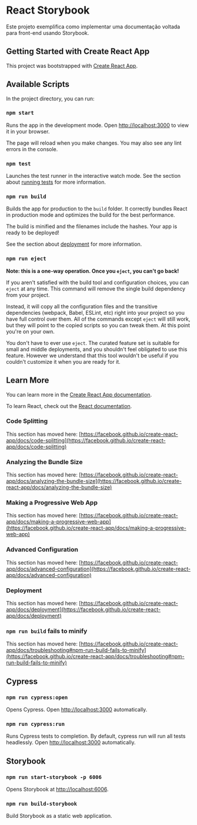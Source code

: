 
<Meta title="Readme" />

# React Storybook

Este projeto exemplifica como implementar uma documentação voltada para front-end usando Storybook.

## Getting Started with Create React App

This project was bootstrapped with [Create React App](https://github.com/facebook/create-react-app).

## Available Scripts

In the project directory, you can run:

### `npm start`

Runs the app in the development mode.
Open [http://localhost:3000](http://localhost:3000) to view it in your browser.

The page will reload when you make changes.
You may also see any lint errors in the console.

### `npm test`

Launches the test runner in the interactive watch mode.
See the section about [running tests](https://facebook.github.io/create-react-app/docs/running-tests) for more information.

### `npm run build`

Builds the app for production to the `build` folder.
It correctly bundles React in production mode and optimizes the build for the best performance.

The build is minified and the filenames include the hashes.
Your app is ready to be deployed!

See the section about [deployment](https://facebook.github.io/create-react-app/docs/deployment) for more information.

### `npm run eject`

**Note: this is a one-way operation. Once you `eject`, you can't go back!**

If you aren't satisfied with the build tool and configuration choices, you can `eject` at any time. This command will remove the single build dependency from your project.

Instead, it will copy all the configuration files and the transitive dependencies (webpack, Babel, ESLint, etc) right into your project so you have full control over them. All of the commands except `eject` will still work, but they will point to the copied scripts so you can tweak them. At this point you're on your own.

You don't have to ever use `eject`. The curated feature set is suitable for small and middle deployments, and you shouldn't feel obligated to use this feature. However we understand that this tool wouldn't be useful if you couldn't customize it when you are ready for it.

## Learn More

You can learn more in the [Create React App documentation](https://facebook.github.io/create-react-app/docs/getting-started).

To learn React, check out the [React documentation](https://reactjs.org/).

### Code Splitting

This section has moved here: [https://facebook.github.io/create-react-app/docs/code-splitting](https://facebook.github.io/create-react-app/docs/code-splitting)

### Analyzing the Bundle Size

This section has moved here: [https://facebook.github.io/create-react-app/docs/analyzing-the-bundle-size](https://facebook.github.io/create-react-app/docs/analyzing-the-bundle-size)

### Making a Progressive Web App

This section has moved here: [https://facebook.github.io/create-react-app/docs/making-a-progressive-web-app](https://facebook.github.io/create-react-app/docs/making-a-progressive-web-app)

### Advanced Configuration

This section has moved here: [https://facebook.github.io/create-react-app/docs/advanced-configuration](https://facebook.github.io/create-react-app/docs/advanced-configuration)

### Deployment

This section has moved here: [https://facebook.github.io/create-react-app/docs/deployment](https://facebook.github.io/create-react-app/docs/deployment)

### `npm run build` fails to minify

This section has moved here: [https://facebook.github.io/create-react-app/docs/troubleshooting#npm-run-build-fails-to-minify](https://facebook.github.io/create-react-app/docs/troubleshooting#npm-run-build-fails-to-minify)

## Cypress

### `npm run cypress:open`

Opens Cypress.
Open [http://localhost:3000](http://localhost:3000) automatically.

### `npm run cypress:run`

Runs Cypress tests to completion. By default, cypress run will run all tests headlessly.
Open [http://localhost:3000](http://localhost:3000) automatically.

## Storybook

### `npm run start-storybook -p 6006`

Opens Storybook at [http://localhost:6006](http://localhost:6006).

### `npm run build-storybook`

Build Storybook as a static web application.
